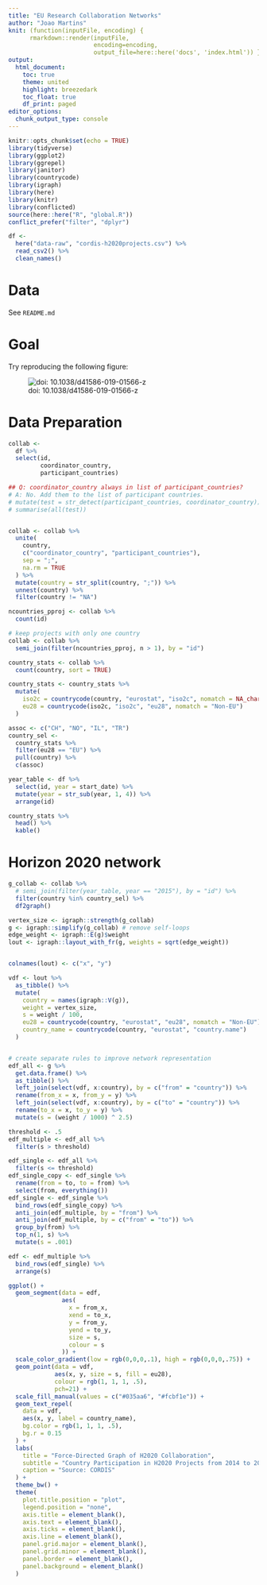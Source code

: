 ```yaml
---
title: "EU Research Collaboration Networks"
author: "Joao Martins"
knit: (function(inputFile, encoding) { 
      rmarkdown::render(inputFile,
                        encoding=encoding, 
                        output_file=here::here('docs', 'index.html')) })
output:
  html_document:
    toc: true
    theme: united
    highlight: breezedark
    toc_float: true
    df_print: paged
editor_options: 
  chunk_output_type: console
---
```


```r
knitr::opts_chunk$set(echo = TRUE)
library(tidyverse)
library(ggplot2)
library(ggrepel)
library(janitor)
library(countrycode)
library(igraph)
library(here)
library(knitr)
library(conflicted)
source(here::here("R", "global.R"))
conflict_prefer("filter", "dplyr")

df <- 
  here("data-raw", "cordis-h2020projects.csv") %>%
  read_csv2() %>% 
  clean_names()
```

# Data

See `README.md`

# Goal

Try reproducing the following figure:

![doi: 10.1038/d41586-019-01566-z](https://media.nature.com/lw800/magazine-assets/d41586-019-01566-z/d41586-019-01566-z_16737728.png)


# Data Preparation

```r

collab <-
  df %>%
  select(id,
         coordinator_country,
         participant_countries)

## Q: coordinator_country always in list of participant_countries?
# A: No. Add them to the list of participant countries.
# mutate(test = str_detect(participant_countries, coordinator_country)) %>%
# summarise(all(test))


collab <- collab %>%
  unite(
    country,
    c("coordinator_country", "participant_countries"),
    sep = ";",
    na.rm = TRUE
  ) %>%
  mutate(country = str_split(country, ";")) %>%
  unnest(country) %>%
  filter(country != "NA")

ncountries_pproj <- collab %>%
  count(id)

# keep projects with only one country
collab <- collab %>%
  semi_join(filter(ncountries_pproj, n > 1), by = "id")

country_stats <- collab %>%
  count(country, sort = TRUE)

country_stats <- country_stats %>%
  mutate(
    iso2c = countrycode(country, "eurostat", "iso2c", nomatch = NA_character_),
    eu28 = countrycode(iso2c, "iso2c", "eu28", nomatch = "Non-EU")
  )

assoc <- c("CH", "NO", "IL", "TR")
country_sel <-
  country_stats %>%
  filter(eu28 == "EU") %>%
  pull(country) %>%
  c(assoc)

year_table <- df %>%
  select(id, year = start_date) %>%
  mutate(year = str_sub(year, 1, 4)) %>%
  arrange(id)

country_stats %>%
  head() %>%
  kable()
```

# Horizon 2020 network

```r

g_collab <- collab %>%
  # semi_join(filter(year_table, year == "2015"), by = "id") %>%
  filter(country %in% country_sel) %>%
  df2graph()

vertex_size <- igraph::strength(g_collab)
g <- igraph::simplify(g_collab) # remove self-loops
edge_weight <- igraph::E(g)$weight
lout <- igraph::layout_with_fr(g, weights = sqrt(edge_weight))


colnames(lout) <- c("x", "y")

vdf <- lout %>%
  as_tibble() %>%
  mutate(
    country = names(igraph::V(g)),
    weight = vertex_size,
    s = weight / 100,
    eu28 = countrycode(country, "eurostat", "eu28", nomatch = "Non-EU"),
    country_name = countrycode(country, "eurostat", "country.name")
  )


# create separate rules to improve network representation
edf_all <- g %>%
  get.data.frame() %>%
  as_tibble() %>%
  left_join(select(vdf, x:country), by = c("from" = "country")) %>%
  rename(from_x = x, from_y = y) %>%
  left_join(select(vdf, x:country), by = c("to" = "country")) %>%
  rename(to_x = x, to_y = y) %>%
  mutate(s = (weight / 1000) ^ 2.5)

threshold <- .5
edf_multiple <- edf_all %>%
  filter(s > threshold)

edf_single <- edf_all %>%
  filter(s <= threshold)
edf_single_copy <- edf_single %>%
  rename(from = to, to = from) %>%
  select(from, everything())
edf_single <- edf_single %>%
  bind_rows(edf_single_copy) %>%
  anti_join(edf_multiple, by = "from") %>%
  anti_join(edf_multiple, by = c("from" = "to")) %>%
  group_by(from) %>%
  top_n(1, s) %>%
  mutate(s = .001)

edf <- edf_multiple %>%
  bind_rows(edf_single) %>%
  arrange(s)

ggplot() +
  geom_segment(data = edf,
               aes(
                 x = from_x,
                 xend = to_x,
                 y = from_y,
                 yend = to_y,
                 size = s,
                 colour = s
               )) +
  scale_color_gradient(low = rgb(0,0,0,.1), high = rgb(0,0,0,.75)) +
  geom_point(data = vdf,
             aes(x, y, size = s, fill = eu28),
             colour = rgb(1, 1, 1, .5),
             pch=21) +
  scale_fill_manual(values = c("#035aa6", "#fcbf1e")) +
  geom_text_repel(
    data = vdf,
    aes(x, y, label = country_name),
    bg.color = rgb(1, 1, 1, .5),
    bg.r = 0.15
  ) +
  labs(
    title = "Force-Directed Graph of H2020 Collaboration",
    subtitle = "Country Participation in H2020 Projects from 2014 to 2020",
    caption = "Source: CORDIS"
  ) +
  theme_bw() +
  theme(
    plot.title.position = "plot",
    legend.position = "none",
    axis.title = element_blank(),
    axis.text = element_blank(),
    axis.ticks = element_blank(),
    axis.line = element_blank(),
    panel.grid.major = element_blank(),
    panel.grid.minor = element_blank(),
    panel.border = element_blank(),
    panel.background = element_blank()
  )
```
